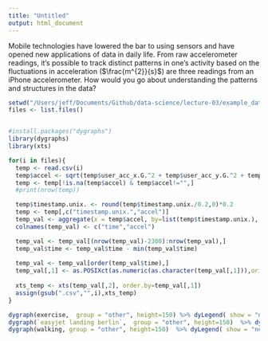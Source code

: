 ```yaml
---
title: "Untitled"
output: html_document
---
```



Mobile technologies have lowered the bar to using sensors and have opened new applications of data in daily life. From raw accelerometer readings, it’s possible to track distinct patterns in one’s activity based on the fluctuations in acceleration ($\frac{m^{2}}{s}$) are three readings from an iPhone accelerometer. How would you go about understanding the patterns and structures in the data? 

```r
setwd("/Users/jeff/Documents/Github/data-science/lecture-03/example_data")
files <- list.files()


#install.packages("dygraphs")
library(dygraphs)
library(xts)

for(i in files){
  temp <- read.csv(i)
  temp$accel <- sqrt(temp$user_acc_x.G.^2 + temp$user_acc_y.G.^2 + temp$user_acc_z.G.^2)
  temp <- temp[!is.na(temp$accel) & temp$accel!="",]
  #print(nrow(temp))

  temp$timestamp.unix. <- round(temp$timestamp.unix./0.2,0)*0.2
  temp <- temp[,c("timestamp.unix.","accel")]
  temp_val <- aggregate(x = temp$accel, by=list(temp$timestamp.unix.), FUN=mean, na.rm=TRUE)
  colnames(temp_val) <- c("time","accel")

  temp_val <- temp_val[(nrow(temp_val)-2300):nrow(temp_val),]
  temp_val$time <- temp_val$time - min(temp_val$time) 
  
  temp_val <- temp_val[order(temp_val$time),]
  temp_val[,1] <- as.POSIXct(as.numeric(as.character(temp_val[,1])),origin="2016-01-01")
  
  xts_temp <- xts(temp_val[,2], order.by=temp_val[,1])
  assign(gsub(".csv","",i),xts_temp)
}

dygraph(exercise,  group = "other", height=150) %>% dyLegend( show = "never")
dygraph(`easyjet landing berlin`,  group = "other", height=150)  %>% dyLegend( show = "never")
dygraph(walking, group = "other", height=150)  %>% dyLegend( show = "never") %>% dyRangeSelector()





```